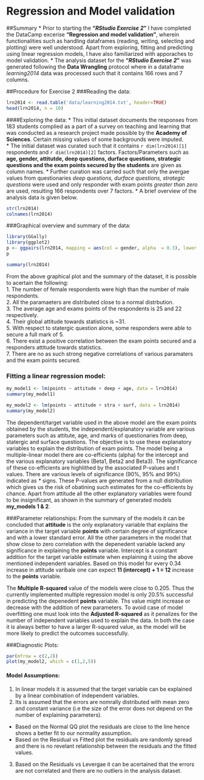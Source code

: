 # **Regression and Model validation**

##Summary
* Prior to starting the **"_RStudio Exercise 2_"** I have completed the DataCamp excerise **"Regression and model validation"**, wherein functionalities such as handling dataframes (reading, writing, selecting and plotting) were well understood. Apart from exploring, fitting and predicting using linear regression models, I have also familiarized with apporaches to model validation.
* The analysis dataset for the **"_RStudio Exercise 2_"** was generated following the **Data Wrangling** protocol where in a dataframe *learning2014* data was processed such that it contains 166 rows and 7 columns. 

##Procedure for Exercise 2
###Reading the data:
```r
lrn2014 <- read.table('data/learning2014.txt', header=TRUE)
head(lrn2014, n = 10)
```
####Exploring the data:
* This initial dataset documents the responses from 183 students complied as a part of a survey on teaching and learning that was conducted as a research project made possible by the **Academy of Sciences**. Certain missing values of some backgrounds were imputed.  
* The initial dataset was curated such that it contains `r dim(lrn2014)[1]` respondents and `r dim(lrn2014)[2]` factors. Factors/Parameters such as **age, gender, attitutde, deep questions, durface questions, strategic questions and the exam points secured by the students**  are given as column names.
* Further curation was carried such that only the avergae values from questionaries *deep questions, durface questions, strategic questions* were used and only responder with exam points *greater than zero* are used, resulting 166 respondents over 7 factors.
* A brief overview of the analysis data is given below.

```r
str(lrn2014)
colnames(lrn2014)
```

###Graphical overview and summary of the data:
```r
library(GGally)
library(ggplot2)
p <- ggpairs(lrn2014, mapping = aes(col = gender, alpha  = 0.3), lower = list(combo = wrap("facethist", bins = 20)))
p

summary(lrn2014)

```
From the above graphical plot and the summary of the dataset, it is possible to acertain the following:    
1. The number of female respondents were high than the number of male respondents.  
2. All the paramaeters are distributed close to a normal distrbution.  
3. The average age and exams points of the respondents is 25 and 22 respectively.  
4. Their global attitude towards statistics is ~31.  
5. With respect to statergic question alone, some responders were able to secure a full mark of 5.  
6. There exist a positive correlation between the exam points secured and a responders attitude towards statistics.  
7. There are no as such strong negative correlations of various paramaters and the exam points secured.  

### Fitting a linear regression model:
```r
my_model1 <- lm(points ~ attitude + deep + age, data = lrn2014)
summary(my_model1)

my_model2 <- lm(points ~ attitude + stra + surf, data = lrn2014)
summary(my_model2)
```
The dependent/target variable used in the above model are the exam points obtained by the students, the independent/explanatory variable are various parameters such as attitute, age, and marks of questionaries from deep, statergic and surface questions. The objective is to use these explanatory variables to explain the distribution of exam points. The model being a multiple-linear model there are co-efficients (alpha) for the intercept and the various explanatory variables (Beta1, Beta2 and Beta3). The significance of these co-efficients are highlithed by the associated P-values and t values. There are various levels of significance (90%, 95% and 99%) indicated as *\** signs. These P-values are generated from a null distribution which gives us the risk of obatining such estimates for the co-efficients by chance. Apart from attitude all the other explanatory variables were found to be insignificant, as shown in the summary of generated models **my_models 1 & 2**.  

###Parameter relationships:
From the summary of the models it can be concluded that **attitude** is the only explanatory variable that explains the variance in the target variable **points** with certain degree of significance and with a lower standard error. All the other parameters in the model that show close to zero correlation with the depenedent variable lacked any significance in explaining the **points** variable. Intercept is a constant addition for the target variable estimate when explaining it using the above mentioned independent variables. Based on this model for every 0.34 increase in attitude varibale one can expect **11 (intercept) + 1 = 12** increase to the **points** variable.

The **Multiple R-squared** value of the models were close to 0.205. Thus the currently implemented multiple regression model is only 20.5% successful in predicting the depenedent **points** variable. Ths value might increase or decrease with the addition of new parameters. To avoid case of model overfitting one must look into the **Adjusted R-squared** as it penalizes for the number of independent variables used to explain the data. In both the case it is always better to have a larger R-squared value, as the model will be more likely to predict the outcomes successfully.

###Diagnostic Plots:
```r
par(mfrow = c(2,2))
plot(my_model2, which = c(1,2,5))
```

#### Model Assumptions:  
1. In linear models it is assumed that the target variable can be explained by a linear combination of independent variables.  
2. Its is assumed that the errors are nomrally distributed with mean zero and constant variance (i.e the size of the error does not depend on the number of explaining parameters).
  + Based on the Normal QQ plot the residuals are close to the line hence shows a better fit to our normality assumption.
  + Based on the Residual vs Fitted plot the residuals are randomly spread and there is no revelant relationship between the residuals and the fitted values.  
3. Based on the Residuals vs Levergae it can be acertained that the errors are not correlated and there are no outliers in the analysis dataset.  






